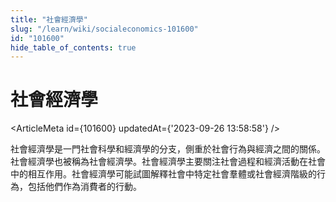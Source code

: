 ```yaml
---
title: "社會經濟學"
slug: "/learn/wiki/socialeconomics-101600"
id: "101600"
hide_table_of_contents: true
---
```



# 社會經濟學

<ArticleMeta id={101600} updatedAt={'2023-09-26 13:58:58'} />
<div className='border-solid border-b border-t-0 my-4 border-[var(--ifm-color-gray-300)]' />

社會經濟學是一門社會科學和經濟學的分支，側重於社會行為與經濟之間的關係。社會經濟學也被稱為社會經濟學。社會經濟學主要關注社會過程和經濟活動在社會中的相互作用。社會經濟學可能試圖解釋社會中特定社會羣體或社會經濟階級的行為，包括他們作為消費者的行動。
